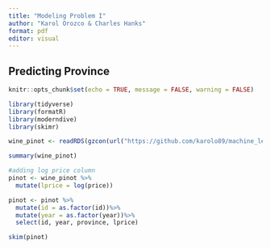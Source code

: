 ```yaml
---
title: "Modeling Problem I"
author: "Karol Orozco & Charles Hanks"
format: pdf
editor: visual
---
```


## Predicting Province

```r
knitr::opts_chunk$set(echo = TRUE, message = FALSE, warning = FALSE)

library(tidyverse)
library(formatR)
library(moderndive)
library(skimr)

wine_pinot <- readRDS(gzcon(url("https://github.com/karolo89/machine_learning_assignment/raw/main/pinot.rds")))
```

```r
summary(wine_pinot)

#adding log price column
pinot <- wine_pinot %>% 
  mutate(lprice = log(price))

pinot <- pinot %>%
  mutate(id = as.factor(id))%>%
  mutate(year = as.factor(year))%>%
  select(id, year, province, lprice)

skim(pinot)

```

